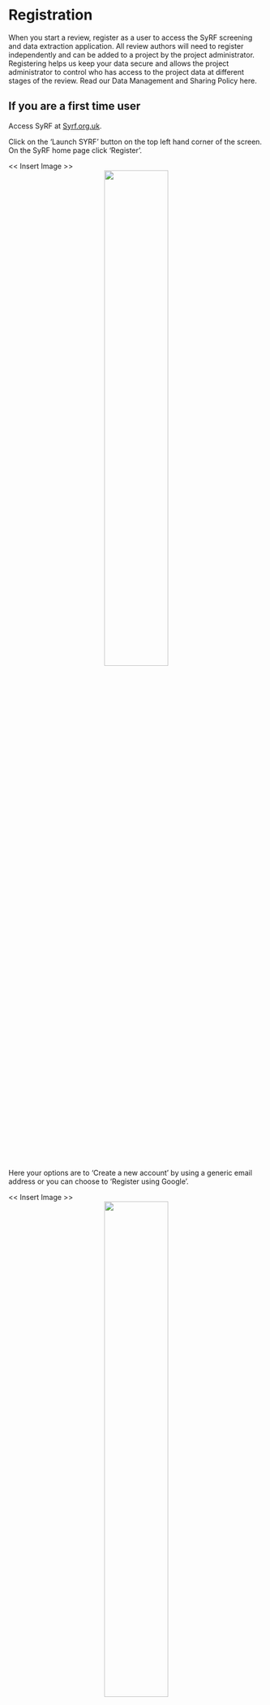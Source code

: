 # Registration {#registration}

When you start a review, register as a user to access the SyRF screening and data extraction application. All review authors will need to register independently and can be added to a project by the project administrator. Registering helps us keep your data secure and allows the project administrator to control who has access to the project data at different stages of the review. Read our Data Management and Sharing Policy here.
<!-- link -->


## If you are a first time user

Access SyRF at [Syrf.org.uk](http://syrf.org.uk).

Click on the ‘Launch SYRF’ button on the top left hand corner of the screen.
On the SyRF home page click ‘Register’.

<< Insert Image >>
<center>
![](figs/evidence-triangle.png){#id .class width=50% height=50%}
</center>


Here your options are to ‘Create a new account’ by using a generic email address or you can choose to ‘Register using Google’.

<< Insert Image >>
<center>
![](figs/evidence-triangle.png){#id .class width=50% height=50%}
</center>


You will receive an email to complete your registration.

<< Link to FAQs >>
I don’t see an email in my inbox from SyRF




## Logging in if you already have an account

Access SyRF at [Syrf.org.uk](http://syrf.org.uk).

On the SyRF home page click ‘Sign In’.

<< Insert Image >>
<center>
![](figs/evidence-triangle.png){#id .class width=50% height=50%}
</center>


Using the details you registered with, login using a generic email address or select ‘Sign in with Google’ if you have registered with a Google account.

<< Insert Image >>
<center>
![](figs/evidence-triangle.png){#id .class width=50% height=50%}
</center>


Once you have logged in, you should be able to access projects by clicking on ‘Projects’.

<< Insert Image >>
<center>
![](figs/evidence-triangle.png){#id .class width=50% height=50%}
</center>

